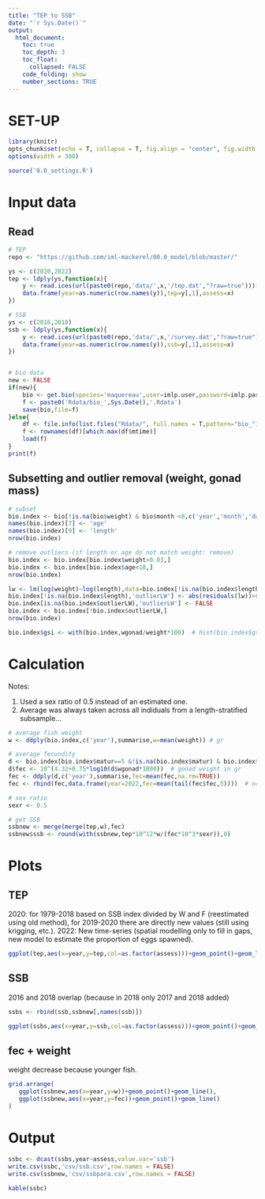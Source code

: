 ```yaml
---
title: "TEP to SSB"
date: "`r Sys.Date()`"
output:
  html_document:
    toc: true
    toc_depth: 3
    toc_float:
      collapsed: FALSE
    code_folding: show
    number_sections: TRUE
---
```


# SET-UP

```r
library(knitr)
opts_chunk$set(echo = T, collapse = T, fig.align = "center", fig.width = 9, fig.height = 6)
options(width = 300)
```    

```r
source('0.0_settings.R')
```

# Input data
## Read
```r
# TEP
repo <- "https://github.com/iml-mackerel/00.0_model/blob/master/"

ys <- c(2020,2022)
tep <- ldply(ys,function(x){
    y <- read.ices(url(paste0(repo,'data/',x,'/tep.dat',"?raw=true")))[[1]]
    data.frame(year=as.numeric(row.names(y)),tep=y[,1],assess=x)
})

# SSB
ys <- c(2016,2018)
ssb <- ldply(ys,function(x){
    y <- read.ices(url(paste0(repo,'data/',x,'/survey.dat',"?raw=true")))[[1]]
    data.frame(year=as.numeric(row.names(y)),ssb=y[,1],assess=x)
})


# bio data
new <- FALSE
if(new){
    bio <- get.bio(species='maquereau',user=imlp.user,password=imlp.pass)
    f <- paste0('Rdata/bio_',Sys.Date(),'.Rdata')
    save(bio,file=f)
}else{
    df <- file.info(list.files("Rdata/", full.names = T,pattern="bio_"))
    f <- rownames(df)[which.max(df$mtime)]
    load(f)
}
print(f)
```

## Subsetting and outlier removal (weight, gonad mass)

```r
# subset
bio.index <- bio[!is.na(bio$weight) & bio$month <8,c('year','month','date','gear','nafo','weight','agef','sample.id','length.frozen','wgonad','matur','sex')]
names(bio.index)[7] <- 'age'
names(bio.index)[9] <- 'length'
nrow(bio.index)

# remove outliers (if length or age do not match weight: remove)
bio.index <- bio.index[bio.index$weight>0.03,]
bio.index <- bio.index[bio.index$age<18,]
nrow(bio.index)

lw <- lm(log(weight)~log(length),data=bio.index[!is.na(bio.index$length),])
bio.index[!is.na(bio.index$length),'outlierLW'] <- abs(residuals(lw))>sd(residuals(lw))*3
bio.index[is.na(bio.index$outlierLW),'outlierLW'] <- FALSE
bio.index <- bio.index[!bio.index$outlierLW,]
nrow(bio.index)

bio.index$gsi <- with(bio.index,wgonad/weight*100)  # hist(bio.index$gsi,1000)
```


# Calculation
Notes:

1.    Used a sex ratio of 0.5 instead of an estimated one.
2.    Average was always taken across all indiduals from a length-stratified subsample...

```r
# average fish weight
w <- ddply(bio.index,c('year'),summarise,w=mean(weight)) # gr

# average fecundity
d <- bio.index[bio.index$matur==5 &!is.na(bio.index$matur) & bio.index$sex=='F',]
d$fec <- 10^(4.32+0.75*log10(d$wgonad*1000))  # gonad weight in gr
fec <- ddply(d,c('year'),summarise,fec=mean(fec,na.rm=TRUE))
fec <- rbind(fec,data.frame(year=2022,fec=mean(tail(fec$fec,5))))  # no gonad mass data in 2022 because of lack of early samples!

# sex ratio
sexr <- 0.5

# get SSB
ssbnew <- merge(merge(tep,w),fec)
ssbnew$ssb <- round(with(ssbnew,tep*10^12*w/(fec*10^3*sexr)),0)
```



# Plots {.tabset}

## TEP
2020: for 1979-2018 based on SSB index divided by W and F (reestimated using old method), for 2019-2020 there are directly new values (still using krigging, etc.).
2022: New time-series (spatial modelling only to fill in gaps, new model to estimate the proportion of eggs spawned).
```r
ggplot(tep,aes(x=year,y=tep,col=as.factor(assess)))+geom_point()+geom_line()+labs(col='Assessment',x='Year',y='TEP (billions)')
```

## SSB
2016 and 2018 overlap (because in 2018 only 2017 and 2018 added)
```r
ssbs <- rbind(ssb,ssbnew[,names(ssb)])

ggplot(ssbs,aes(x=year,y=ssb,col=as.factor(assess)))+geom_point()+geom_line()+labs(col='Assessment',x='Year',y='SSB')
```

## fec + weight
weight decrease because younger fish.
```r
grid.arrange(
   ggplot(ssbnew,aes(x=year,y=w))+geom_point()+geom_line(),
   ggplot(ssbnew,aes(x=year,y=fec))+geom_point()+geom_line()    
)

```

# Output
```r
ssbc <- dcast(ssbs,year~assess,value.var='ssb')
write.csv(ssbc,'csv/ssb.csv',row.names = FALSE)
write.csv(ssbnew,'csv/ssbpara.csv',row.names = FALSE)

kable(ssbc)
```


